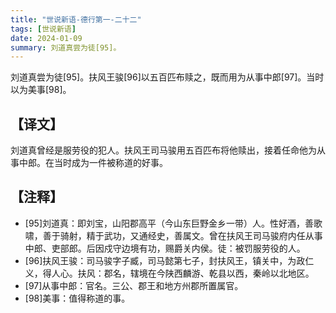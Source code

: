 ```yaml
---
title: "世说新语-德行第一-二十二"
tags: [世说新语]
date: 2024-01-09
summary: 刘道真尝为徒[95]。
---
```


刘道真尝为徒[95]。扶风王骏[96]以五百匹布赎之，既而用为从事中郎[97]。当时以为美事[98]。

## 【译文】

刘道真曾经是服劳役的犯人。扶风王司马骏用五百匹布将他赎出，接着任命他为从事中郎。在当时成为一件被称道的好事。

## 【注释】

- [95]刘道真：即刘宝，山阳郡高平（今山东巨野金乡一带）人。性好酒，善歌啸，善于骑射，精于武功，又通经史，善属文。曾在扶风王司马骏府内任从事中郎、吏部郎。后因戍守边境有功，赐爵关内侯。徒：被罚服劳役的人。
- [96]扶风王骏：司马骏字子臧，司马懿第七子，封扶风王，镇关中，为政仁义，得人心。扶风：郡名，辖境在今陕西麟游、乾县以西，秦岭以北地区。
- [97]从事中郎：官名。三公、郡王和地方州郡所置属官。
- [98]美事：值得称道的事。